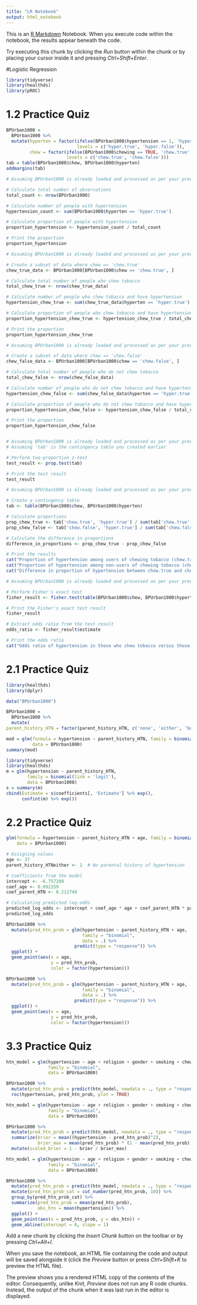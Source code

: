 ---
title: "LR Notebook"
output: html_notebook
---

This is an [R Markdown](http://rmarkdown.rstudio.com) Notebook. When you execute code within the notebook, the results appear beneath the code. 

Try executing this chunk by clicking the *Run* button within the chunk or by placing your cursor inside it and pressing *Ctrl+Shift+Enter*. 

#Logistic Regression

```{r}
library(tidyverse)
library(healthds)
library(pROC)
```
# 1.2 Practice Quiz

```{r}

BPUrban1000 =
  BPUrban1000 %>%
  mutate(hyperten = factor(ifelse(BPUrban1000$hypertension == 1, 'hyper.true', 'hyper.false'),
                           levels = c('hyper.true', 'hyper.false')),
         chew = factor(ifelse(BPUrban1000$chewing == TRUE, 'chew.true', 'chew.false'),
                       levels = c('chew.true', 'chew.false')))
tab = table(BPUrban1000$chew, BPUrban1000$hyperten)
addmargins(tab)


```


```{r}

# Assuming BPUrban1000 is already loaded and processed as per your previous code

# Calculate total number of observations
total_count <- nrow(BPUrban1000)

# Calculate number of people with hypertension
hypertension_count <- sum(BPUrban1000$hyperten == 'hyper.true')

# Calculate proportion of people with hypertension
proportion_hypertension <- hypertension_count / total_count

# Print the proportion
proportion_hypertension


```


```{r}
# Assuming BPUrban1000 is already loaded and processed as per your previous code

# Create a subset of data where chew == 'chew.true'
chew_true_data <- BPUrban1000[BPUrban1000$chew == 'chew.true', ]

# Calculate total number of people who chew tobacco
total_chew_true <- nrow(chew_true_data)

# Calculate number of people who chew tobacco and have hypertension
hypertension_chew_true <- sum(chew_true_data$hyperten == 'hyper.true')

# Calculate proportion of people who chew tobacco and have hypertension
proportion_hypertension_chew_true <- hypertension_chew_true / total_chew_true

# Print the proportion
proportion_hypertension_chew_true

```


```{r}
# Assuming BPUrban1000 is already loaded and processed as per your previous code

# Create a subset of data where chew == 'chew.false'
chew_false_data <- BPUrban1000[BPUrban1000$chew == 'chew.false', ]

# Calculate total number of people who do not chew tobacco
total_chew_false <- nrow(chew_false_data)

# Calculate number of people who do not chew tobacco and have hypertension
hypertension_chew_false <- sum(chew_false_data$hyperten == 'hyper.true')

# Calculate proportion of people who do not chew tobacco and have hypertension
proportion_hypertension_chew_false <- hypertension_chew_false / total_chew_false

# Print the proportion
proportion_hypertension_chew_false



```


```{r}
# Assuming BPUrban1000 is already loaded and processed as per your previous code
# Assuming 'tab' is the contingency table you created earlier

# Perform two-proportion z-test
test_result <- prop.test(tab)

# Print the test result
test_result

```

```{r}
# Assuming BPUrban1000 is already loaded and processed as per your previous code

# Create a contingency table
tab <- table(BPUrban1000$chew, BPUrban1000$hyperten)

# Calculate proportions
prop_chew_true <- tab['chew.true', 'hyper.true'] / sum(tab['chew.true', ])
prop_chew_false <- tab['chew.false', 'hyper.true'] / sum(tab['chew.false', ])

# Calculate the difference in proportions
difference_in_proportions <- prop_chew_true - prop_chew_false

# Print the results
cat("Proportion of hypertension among users of chewing tobacco (chew.true):", prop_chew_true, "\n")
cat("Proportion of hypertension among non-users of chewing tobacco (chew.false):", prop_chew_false, "\n")
cat("Difference in proportion of hypertension between chew.true and chew.false:", difference_in_proportions, "\n")

```
```{r}
# Assuming BPUrban1000 is already loaded and processed as per your previous code

# Perform Fisher's exact test
fisher_result <- fisher.test(table(BPUrban1000$chew, BPUrban1000$hyperten))

# Print the Fisher's exact test result
fisher_result

# Extract odds ratio from the test result
odds_ratio <- fisher_result$estimate

# Print the odds ratio
cat("Odds ratio of hypertension in those who chew tobacco versus those who do not:", odds_ratio, "\n")

```

# 2.1 Practice Quiz

```{r}
library(healthds)
library(dplyr)

data("BPUrban1000")

BPUrban1000 =
  BPUrban1000 %>%
  mutate(
parent_history_HTN = factor(parent_history_HTN, c('none', 'either', 'both')))

mod = glm(formula = hypertension ~ parent_history_HTN, family = binomial(link = "logit"), 
          data = BPUrban1000)
summary(mod)

```

```{r}
library(tidyverse)
library(healthds)
m = glm(hypertension ~ parent_history_HTN,
        family = binomial(link = 'logit'),
        data = BPUrban1000)
s = summary(m)
cbind(Estimate = s$coefficients[, 'Estimate'] %>% exp(),
      confint(m) %>% exp())

```

# 2.2 Practice Quiz

```{r}
glm(formula = hypertension ~ parent_history_HTN + age, family = binomial(link = "logit"), 
    data = BPUrban1000)
```
```{r}
# Assigning values
age <- 37
parent_history_HTNeither <- 1  # No parental history of hypertension

# Coefficients from the model
intercept <- -6.757208
coef_age <- 0.092159
coef_parent_HTN <- 0.212740

# Calculating predicted log-odds
predicted_log_odds <- intercept + coef_age * age + coef_parent_HTN * parent_history_HTNeither
predicted_log_odds

```

```{r}
BPUrban1000 %>%
  mutate(pred_htn_prob = glm(hypertension ~ parent_history_HTN + age,
                             family = "binomial",
                             data = .) %>%
                          predict(type = "response")) %>%
  ggplot() +
  geom_point(aes(x = age,
                 y = pred_htn_prob,
                 color = factor(hypertension)))
```
```{r}
BPUrban1000 %>%
  mutate(pred_htn_prob = glm(hypertension ~ parent_history_HTN + age,
                             family = "binomial",
                             data = .) %>%
                          predict(type = "response")) %>%
  ggplot() +
  geom_point(aes(x = age,
                 y = pred_htn_prob,
                 color = factor(hypertension)))
```

# 3.3 Practice Quiz

```{r}
htn_model = glm(hypertension ~ age + religion + gender + smoking + chewing,
                family = "binomial",
                data = BPUrban1000)

BPUrban1000 %>%
  mutate(pred_htn_prob = predict(htn_model, newdata = ., type = "response")) %>%
  roc(hypertension, pred_htn_prob, plot = TRUE)
```
```{r}
htn_model = glm(hypertension ~ age + religion + gender + smoking + chewing,
                family = "binomial",
                data = BPUrban1000)

BPUrban1000 %>%
  mutate(pred_htn_prob = predict(htn_model, newdata = ., type = "response")) %>%
  summarize(brier = mean((hypertension - pred_htn_prob)^2),
            brier_max = mean(pred_htn_prob) * (1 - mean(pred_htn_prob))) %>%
  mutate(scaled_brier = 1 - brier / brier_max)

```
```{r}
htn_model = glm(hypertension ~ age + religion + gender + smoking + chewing,
                family = "binomial",
                data = BPUrban1000)

BPUrban1000 %>%
  mutate(pred_htn_prob = predict(htn_model, newdata = ., type = "response")) %>%
  mutate(pred_htn_prob_cat = cut_number(pred_htn_prob, 10)) %>%
  group_by(pred_htn_prob_cat) %>%
  summarize(pred_htn_prob = mean(pred_htn_prob),
            obs_htn = mean(hypertension)) %>%
  ggplot() +
  geom_point(aes(x = pred_htn_prob, y = obs_htn)) +
  geom_abline(intercept = 0, slope = 1)

```


Add a new chunk by clicking the *Insert Chunk* button on the toolbar or by pressing *Ctrl+Alt+I*.

When you save the notebook, an HTML file containing the code and output will be saved alongside it (click the *Preview* button or press *Ctrl+Shift+K* to preview the HTML file).

The preview shows you a rendered HTML copy of the contents of the editor. Consequently, unlike *Knit*, *Preview* does not run any R code chunks. Instead, the output of the chunk when it was last run in the editor is displayed.
